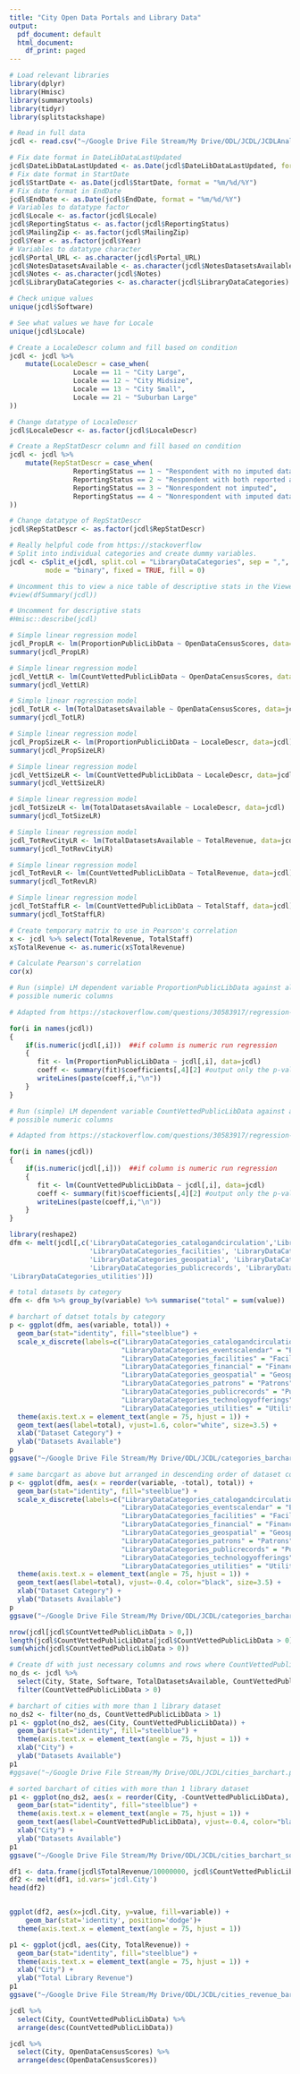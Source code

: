 ```yaml
---
title: "City Open Data Portals and Library Data"
output:
  pdf_document: default
  html_document:
    df_print: paged
---
```


```r
# Load relevant libraries
library(dplyr)
library(Hmisc)
library(summarytools)
library(tidyr)
library(splitstackshape)
```

```r
# Read in full data 
jcdl <- read.csv("~/Google Drive File Stream/My Drive/ODL/JCDL/JCDLAnalysisDataset012319.tsv", sep = "\t", strip.white = TRUE)
```

```r
# Fix date format in DateLibDataLastUpdated
jcdl$DateLibDataLastUpdated <- as.Date(jcdl$DateLibDataLastUpdated, format = "%m.%d.%Y")
# Fix date format in StartDate
jcdl$StartDate <- as.Date(jcdl$StartDate, format = "%m/%d/%Y")
# Fix date format in EndDate
jcdl$EndDate <- as.Date(jcdl$EndDate, format = "%m/%d/%Y")
# Variables to datatype factor
jcdl$Locale <- as.factor(jcdl$Locale)
jcdl$ReportingStatus <- as.factor(jcdl$ReportingStatus)
jcdl$MailingZip <- as.factor(jcdl$MailingZip)
jcdl$Year <- as.factor(jcdl$Year)
# Variables to datatype character
jcdl$Portal_URL <- as.character(jcdl$Portal_URL)
jcdl$NotesDatasetsAvailable <- as.character(jcdl$NotesDatasetsAvailable)
jcdl$Notes <- as.character(jcdl$Notes)
jcdl$LibraryDataCategories <- as.character(jcdl$LibraryDataCategories)
```

```r
# Check unique values
unique(jcdl$Software)
```

```r
# See what values we have for Locale
unique(jcdl$Locale)
```

```r
# Create a LocaleDescr column and fill based on condition
jcdl <- jcdl %>% 
    mutate(LocaleDescr = case_when(
                Locale == 11 ~ "City Large",
                Locale == 12 ~ "City Midsize",
                Locale == 13 ~ "City Small",
                Locale == 21 ~ "Suburban Large"
))

```

```r
# Change datatype of LocaleDescr
jcdl$LocaleDescr <- as.factor(jcdl$LocaleDescr)
```

```r
# Create a RepStatDescr column and fill based on condition
jcdl <- jcdl %>% 
    mutate(RepStatDescr = case_when(
                ReportingStatus == 1 ~ "Respondent with no imputed data",
                ReportingStatus == 2 ~ "Respondent with both reported and imputed data",
                ReportingStatus == 3 ~ "Nonrespondent not imputed",
                ReportingStatus == 4 ~ "Nonrespondent with imputed data"
))
```

```r
# Change datatype of RepStatDescr
jcdl$RepStatDescr <- as.factor(jcdl$RepStatDescr)
```

```r
# Really helpful code from https://stackoverflow
# Split into individual categories and create dummy variables.
jcdl <- cSplit_e(jcdl, split.col = "LibraryDataCategories", sep = ",", type = "character", 
         mode = "binary", fixed = TRUE, fill = 0)
```

```r
# Uncomment this to view a nice table of descriptive stats in the Viewer
#view(dfSummary(jcdl))
```

```r
# Uncomment for descriptive stats
#Hmisc::describe(jcdl)
```

```r
# Simple linear regression model
jcdl_PropLR <- lm(ProportionPublicLibData ~ OpenDataCensusScores, data=jcdl)
summary(jcdl_PropLR)
```

```r
# Simple linear regression model
jcdl_VettLR <- lm(CountVettedPublicLibData ~ OpenDataCensusScores, data=jcdl)
summary(jcdl_VettLR)
```

```r
# Simple linear regression model
jcdl_TotLR <- lm(TotalDatasetsAvailable ~ OpenDataCensusScores, data=jcdl)
summary(jcdl_TotLR)
```

```r
# Simple linear regression model
jcdl_PropSizeLR <- lm(ProportionPublicLibData ~ LocaleDescr, data=jcdl)
summary(jcdl_PropSizeLR)
```

```r
# Simple linear regression model
jcdl_VettSizeLR <- lm(CountVettedPublicLibData ~ LocaleDescr, data=jcdl)
summary(jcdl_VettSizeLR)
```

```r
# Simple linear regression model
jcdl_TotSizeLR <- lm(TotalDatasetsAvailable ~ LocaleDescr, data=jcdl)
summary(jcdl_TotSizeLR)
```
```r
# Simple linear regression model
jcdl_TotRevCityLR <- lm(TotalDatasetsAvailable ~ TotalRevenue, data=jcdl)
summary(jcdl_TotRevCityLR)
```


```r
# Simple linear regression model
jcdl_TotRevLR <- lm(CountVettedPublicLibData ~ TotalRevenue, data=jcdl)
summary(jcdl_TotRevLR)
```

```r
# Simple linear regression model
jcdl_TotStaffLR <- lm(CountVettedPublicLibData ~ TotalStaff, data=jcdl)
summary(jcdl_TotStaffLR)
```

```r
# Create temporary matrix to use in Pearson's correlation
x <- jcdl %>% select(TotalRevenue, TotalStaff)
x$TotalRevenue <- as.numeric(x$TotalRevenue)

```

```r
# Calculate Pearson's correlation
cor(x)
```


```r
# Run (simple) LM dependent variable ProportionPublicLibData against all 
# possible numeric columns

# Adapted from https://stackoverflow.com/questions/30583917/regression-loop-in-r-for-data-frames

for(i in names(jcdl))
{ 
    if(is.numeric(jcdl[,i]))  ##if column is numeric run regression
    {       
       fit <- lm(ProportionPublicLibData ~ jcdl[,i], data=jcdl) 
       coeff <- summary(fit)$coefficients[,4][2] #output only the p-values
       writeLines(paste(coeff,i,"\n"))
    }
}
```

```r
# Run (simple) LM dependent variable CountVettedPublicLibData against all 
# possible numeric columns

# Adapted from https://stackoverflow.com/questions/30583917/regression-loop-in-r-for-data-frames

for(i in names(jcdl))
{ 
    if(is.numeric(jcdl[,i]))  ##if column is numeric run regression
    {       
       fit <- lm(CountVettedPublicLibData ~ jcdl[,i], data=jcdl) 
       coeff <- summary(fit)$coefficients[,4][2] #output only the p-values
       writeLines(paste(coeff,i,"\n"))
    }
}
```

```r
library(reshape2)
dfm <- melt(jcdl[,c('LibraryDataCategories_catalogandcirculation','LibraryDataCategories_eventscalendar',
                    'LibraryDataCategories_facilities', 'LibraryDataCategories_financial',
                    'LibraryDataCategories_geospatial', 'LibraryDataCategories_patrons',
                    'LibraryDataCategories_publicrecords', 'LibraryDataCategories_technologyofferings',
'LibraryDataCategories_utilities')])
```
```r
# total datasets by category
dfm <- dfm %>% group_by(variable) %>% summarise("total" = sum(value))
```

```r
# barchart of datset totals by category
p <- ggplot(dfm, aes(variable, total)) +
  geom_bar(stat="identity", fill="steelblue") +
  scale_x_discrete(labels=c("LibraryDataCategories_catalogandcirculation" = "Catalog & Circulation",
                            "LibraryDataCategories_eventscalendar" = "Events & Calendar",
                            "LibraryDataCategories_facilities" = "Facilities",
                            "LibraryDataCategories_financial" = "Financial",
                            "LibraryDataCategories_geospatial" = "Geospatial",
                            "LibraryDataCategories_patrons" = "Patrons",
                            "LibraryDataCategories_publicrecords" = "Public Records",
                            "LibraryDataCategories_technologyofferings" = "Technology Offerings",
                            "LibraryDataCategories_utilities" = "Utilities")) +
  theme(axis.text.x = element_text(angle = 75, hjust = 1)) +
  geom_text(aes(label=total), vjust=1.6, color="white", size=3.5) +
  xlab("Dataset Category") +
  ylab("Datasets Available")
p
ggsave("~/Google Drive File Stream/My Drive/ODL/JCDL/categories_barchart.png")
```

```r
# same barcgart as above but arranged in descending order of dataset count
p <- ggplot(dfm, aes(x = reorder(variable, -total), total)) +
  geom_bar(stat="identity", fill="steelblue") +
  scale_x_discrete(labels=c("LibraryDataCategories_catalogandcirculation" = "Catalog & Circulation",
                            "LibraryDataCategories_eventscalendar" = "Events & Calendar",
                            "LibraryDataCategories_facilities" = "Facilities",
                            "LibraryDataCategories_financial" = "Financial",
                            "LibraryDataCategories_geospatial" = "Geospatial",
                            "LibraryDataCategories_patrons" = "Patrons",
                            "LibraryDataCategories_publicrecords" = "Public Records",
                            "LibraryDataCategories_technologyofferings" = "Technology Offerings",
                            "LibraryDataCategories_utilities" = "Utilities")) +
  theme(axis.text.x = element_text(angle = 75, hjust = 1)) +
  geom_text(aes(label=total), vjust=-0.4, color="black", size=3.5) +
  xlab("Dataset Category") +
  ylab("Datasets Available")
p
ggsave("~/Google Drive File Stream/My Drive/ODL/JCDL/categories_barchart_sorted.png")
```

```r
nrow(jcdl[jcdl$CountVettedPublicLibData > 0,])
length(jcdl$CountVettedPublicLibData[jcdl$CountVettedPublicLibData > 0])
sum(which(jcdl$CountVettedPublicLibData > 0))
```

```r
# Create df with just necessary columns and rows where CountVettedPublicLibData is greater than 0
no_ds <- jcdl %>%
  select(City, State, Software, TotalDatasetsAvailable, CountVettedPublicLibData, ProportionPublicLibData) %>%
  filter(CountVettedPublicLibData > 0)
```

```r
# barchart of cities with more than 1 library dataset
no_ds2 <- filter(no_ds, CountVettedPublicLibData > 1)
p1 <- ggplot(no_ds2, aes(City, CountVettedPublicLibData)) +
  geom_bar(stat="identity", fill="steelblue") +
  theme(axis.text.x = element_text(angle = 75, hjust = 1)) +
  xlab("City") +
  ylab("Datasets Available") 
p1
#ggsave("~/Google Drive File Stream/My Drive/ODL/JCDL/cities_barchart.png")
```

```r
# sorted barchart of cities with more than 1 library dataset
p1 <- ggplot(no_ds2, aes(x = reorder(City, -CountVettedPublicLibData), CountVettedPublicLibData)) +
  geom_bar(stat="identity", fill="steelblue") +
  theme(axis.text.x = element_text(angle = 75, hjust = 1)) +
  geom_text(aes(label=CountVettedPublicLibData), vjust=-0.4, color="black", size=3.5) +
  xlab("City") +
  ylab("Datasets Available") 
p1
ggsave("~/Google Drive File Stream/My Drive/ODL/JCDL/cities_barchart_sorted_morethanone.png")
```

```r
df1 <- data.frame(jcdl$TotalRevenue/10000000, jcdl$CountVettedPublicLibData, jcdl$City)
df2 <- melt(df1, id.vars='jcdl.City')
head(df2)


ggplot(df2, aes(x=jcdl.City, y=value, fill=variable)) +
    geom_bar(stat='identity', position='dodge')+
  theme(axis.text.x = element_text(angle = 75, hjust = 1))
```


```r
p1 <- ggplot(jcdl, aes(City, TotalRevenue)) +
  geom_bar(stat="identity", fill="steelblue") +
  theme(axis.text.x = element_text(angle = 75, hjust = 1)) +
  xlab("City") +
  ylab("Total Library Revenue") 
p1
ggsave("~/Google Drive File Stream/My Drive/ODL/JCDL/cities_revenue_barchart.png")
```

```r
jcdl %>%
  select(City, CountVettedPublicLibData) %>%
  arrange(desc(CountVettedPublicLibData))
```

```r
jcdl %>%
  select(City, OpenDataCensusScores) %>%
  arrange(desc(OpenDataCensusScores))
```